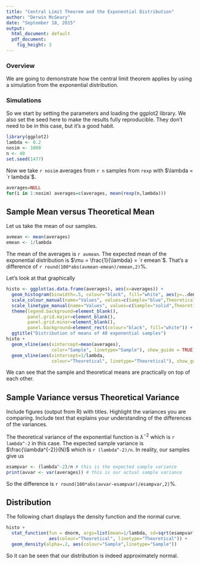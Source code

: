 ```yaml
---
title: "Central Limit Theorem and the Exponential Distribution"
author: "Derwin McGeary"
date: "September 18, 2015"
output:
  html_document: default
  pdf_document:
    fig_height: 3
---
```

### Overview

We are going to demonstrate how the central limit theorem applies by using a simulation from the exponential distribution.

### Simulations

So we start by setting the parameters and loading the ggplot2 library. We also set the seed here to make the results fully reproducible. They don't need to be in this case, but it's a good habit.
```r
library(ggplot2)
lambda <- 0.2
nosim <- 1000
n <- 40
set.seed(1477)
```

Now we take `r nosim` averages from `r n` samples from `rexp` with $\lambda = `r lambda`$. 
```r
averages=NULL
for(i in 1:nosim) averages=c(averages, mean(rexp(n,lambda)))
```

## Sample Mean versus Theoretical Mean

Let us take the mean of our samples.
```r
avmean <- mean(averages)
emean <- 1/lambda
```
The mean of the averages is `r avmean`. The expected mean of the exponential distribution is $\mu = \frac{1}{\lambda} = `r emean`$. That's a difference of `r round(100*abs(avmean-emean)/emean,2)`%.

Let's look at that graphically
```r
histo <- ggplot(as.data.frame(averages), aes(x=averages)) +
  geom_histogram(binwidth=.5, colour="black", fill="white", aes(y=..density..)) +
  scale_colour_manual(name="Values", values=c(Sample="blue",Theoretical="red")) +
  scale_linetype_manual(name="Values", values=c(Sample="solid",Theoretical="dotted")) +
  theme(legend.background=element_blank(),
        panel.grid.major=element_blank(), 
        panel.grid.minor=element_blank(), 
        panel.background=element_rect(colour="black", fill="white")) + 
  ggtitle("Distribution of means of 40 exponential samples")
histo + 
  geom_vline(aes(xintercept=mean(averages), 
                 color="Sample", linetype="Sample"), show_guide = TRUE) +
  geom_vline(aes(xintercept=1/lambda, 
                 colour="Theoretical", linetype="Theoretical"), show_guide = TRUE)
```

We can see that the sample and theoretical means are practically on top of each other.

## Sample Variance versus Theoretical Variance
Include figures (output from R) with titles. Highlight the variances you are comparing. Include text that explains your understanding of the differences of the variances.

The theoretical variance of the exponential function is $\lambda^{-2}$ which is `r lambda^-2` in this case. The expected sample variance is $\frac{\lambda^{-2}}{N}$ which is `r (lambda^-2)/n`. In reality, our samples give us
```r
esampvar <- (lambda^-2)/n # this is the expected sample variance
print(avvar <- var(averages)) # this is our actual sample variance
```

So the difference is `r round(100*abs(avvar-esampvar)/esampvar,2)`%.

## Distribution
The following chart displays the density function and the normal curve.
```r
histo + 
  stat_function(fun = dnorm, args=list(mean=1/lambda, sd=sqrt(esampvar)), 
                aes(colour="Theoretical", linetype="Theoretical")) + 
  geom_density(alpha=.2, aes(colour="Sample",linetype="Sample"))
```

So it can be seen that our distribution is indeed approximately normal.